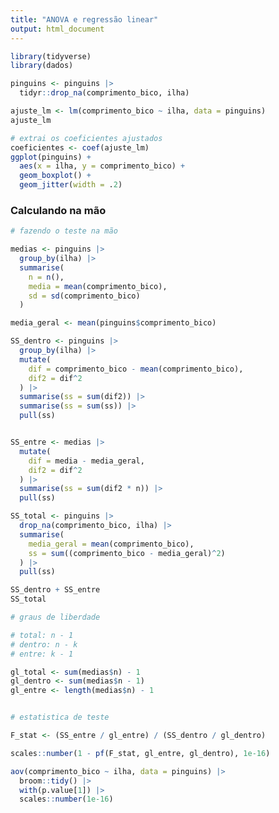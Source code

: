 ```yaml
---
title: "ANOVA e regressão linear"
output: html_document
---
```


```r
library(tidyverse)
library(dados)

pinguins <- pinguins |> 
  tidyr::drop_na(comprimento_bico, ilha)

```

```r
ajuste_lm <- lm(comprimento_bico ~ ilha, data = pinguins)
ajuste_lm
```

```r
# extrai os coeficientes ajustados
coeficientes <- coef(ajuste_lm)
ggplot(pinguins) +
  aes(x = ilha, y = comprimento_bico) +
  geom_boxplot() +
  geom_jitter(width = .2)
```

### Calculando na mão

```r
# fazendo o teste na mão

medias <- pinguins |>
  group_by(ilha) |>
  summarise(
    n = n(),
    media = mean(comprimento_bico),
    sd = sd(comprimento_bico)
  )

media_geral <- mean(pinguins$comprimento_bico)

SS_dentro <- pinguins |>
  group_by(ilha) |>
  mutate(
    dif = comprimento_bico - mean(comprimento_bico),
    dif2 = dif^2
  ) |>
  summarise(ss = sum(dif2)) |>
  summarise(ss = sum(ss)) |>
  pull(ss)


SS_entre <- medias |>
  mutate(
    dif = media - media_geral,
    dif2 = dif^2
  ) |>
  summarise(ss = sum(dif2 * n)) |>
  pull(ss)

SS_total <- pinguins |>
  drop_na(comprimento_bico, ilha) |>
  summarise(
    media_geral = mean(comprimento_bico),
    ss = sum((comprimento_bico - media_geral)^2)
  ) |>
  pull(ss)

SS_dentro + SS_entre
SS_total

# graus de liberdade

# total: n - 1
# dentro: n - k
# entre: k - 1

gl_total <- sum(medias$n) - 1
gl_dentro <- sum(medias$n - 1)
gl_entre <- length(medias$n) - 1


# estatistica de teste

F_stat <- (SS_entre / gl_entre) / (SS_dentro / gl_dentro)

scales::number(1 - pf(F_stat, gl_entre, gl_dentro), 1e-16)

```

```r
aov(comprimento_bico ~ ilha, data = pinguins) |> 
  broom::tidy() |> 
  with(p.value[1]) |> 
  scales::number(1e-16)
```

